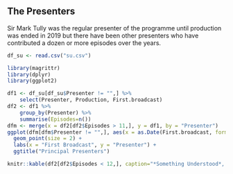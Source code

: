## The Presenters {-}

Sir Mark Tully was the regular presenter of the programme until production was ended in 2019 but there have been other presenters who have contributed a dozen or more episodes over the years.

```r
df_su <- read.csv("su.csv")
```

```r
library(magrittr)
library(dplyr)
library(ggplot2)

df1 <- df_su[df_su$Presenter != "",] %>%
    select(Presenter, Production, First.broadcast)
df2 <- df1 %>% 
    group_by(Presenter) %>%
    summarise(Episodes=n())
dfm <- merge(x = df2[df2$Episodes > 11,], y = df1, by = "Presenter")
ggplot(dfm[dfm$Presenter != "",], aes(x = as.Date(First.broadcast, format = "%d/%m/%Y"), y = Presenter, colour = Production))  + 
  geom_point(size = 2) +
  labs(x = "First Broadcast", y = "Presenter") +
  ggtitle("Principal Presenters")

knitr::kable(df2[df2$Episodes < 12,], caption="*Something Understood*, other presenters")
```
